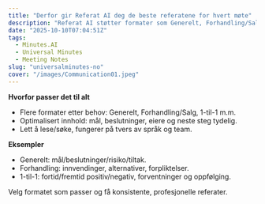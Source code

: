 ```yaml
---
title: "Derfor gir Referat AI deg de beste referatene for hvert møte"
description: "Referat AI støtter formater som Generelt, Forhandling/Salg og 1-til-1, med optimaliserte utdata."
date: "2025-10-10T07:04:51Z"
tags:
  - Minutes.AI
  - Universal Minutes
  - Meeting Notes
slug: "universalminutes-no"
cover: "/images/Communication01.jpeg"
---
```


**Hvorfor passer det til alt**
- Flere formater etter behov: Generelt, Forhandling/Salg, 1-til-1 m.m.
- Optimalisert innhold: mål, beslutninger, eiere og neste steg tydelig.
- Lett å lese/søke, fungerer på tvers av språk og team.

**Eksempler**
- Generelt: mål/beslutninger/risiko/tiltak.
- Forhandling: innvendinger, alternativer, forpliktelser.
- 1-til-1: fortid/fremtid positiv/negativ, forventninger og oppfølging.

Velg formatet som passer og få konsistente, profesjonelle referater.
